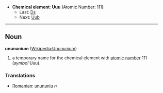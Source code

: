 *'''Chemical element''': '''Uuu''' (Atomic Number: 111)
**Last: [[Darmstadtium|Ds]]
**Next: [[Ununbium|Uub]]
----
== Noun ==
'''unununium''' ([[en:Unununium|Wikipedia:Unununium]])

# a temporary name for the chemical element with [[atomic number]] 111 (''symbol'' Uuu).

===Translations===
*[[Romanian]]: [[unununiu]] ''n''